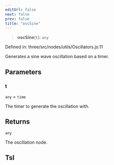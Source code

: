 ```yaml
---
editUrl: false
next: false
prev: false
title: "oscSine"
---
```


> **oscSine**(`t`): `any`

Defined in: three/src/nodes/utils/Oscillators.js:11

Generates a sine wave oscillation based on a timer.

## Parameters

### t

`any` = `time`

The timer to generate the oscillation with.

## Returns

`any`

The oscillation node.

## Tsl
